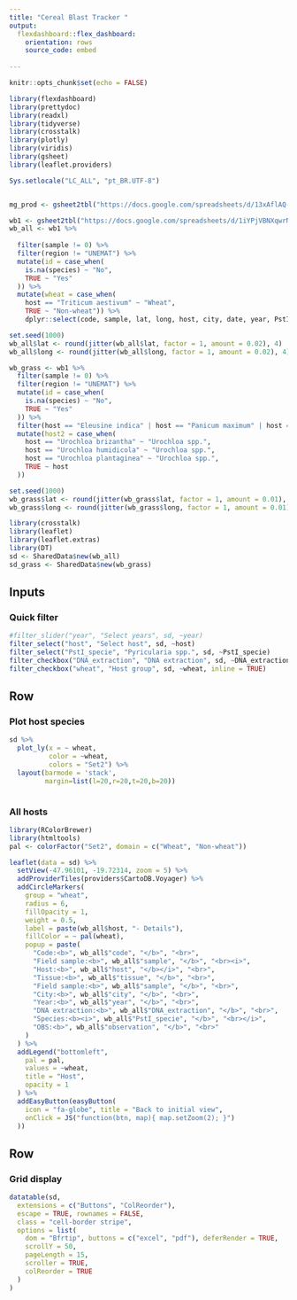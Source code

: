 ```yaml
---
title: "Cereal Blast Tracker "
output: 
  flexdashboard::flex_dashboard:
    orientation: rows
    source_code: embed
  
---
```



```r
knitr::opts_chunk$set(echo = FALSE)

library(flexdashboard)
library(prettydoc)
library(readxl)
library(tidyverse)
library(crosstalk)
library(plotly)
library(viridis)
library(gsheet)
library(leaflet.providers)
```



```r
Sys.setlocale("LC_ALL", "pt_BR.UTF-8")


mg_prod <- gsheet2tbl("https://docs.google.com/spreadsheets/d/13xAflAQ-x78Vkq0O0jUEkUxHPq5G1R4gwqzillMxoTo/edit?usp=sharing")

wb1 <- gsheet2tbl("https://docs.google.com/spreadsheets/d/1iYPjVBNXqwrNwp0lQI2YZnUChfSjVn3b5guuxnYS144/edit?usp=sharing")
wb_all <- wb1 %>%
  
  filter(sample != 0) %>%
  filter(region != "UNEMAT") %>%
  mutate(id = case_when(
    is.na(species) ~ "No",
    TRUE ~ "Yes"
  )) %>%
  mutate(wheat = case_when(
    host == "Triticum aestivum" ~ "Wheat",
    TRUE ~ "Non-wheat")) %>% 
    dplyr::select(code, sample, lat, long, host, city, date, year, PstI_specie, species, wheat, DNA_extraction)    

set.seed(1000)
wb_all$lat <- round(jitter(wb_all$lat, factor = 1, amount = 0.02), 4)
wb_all$long <- round(jitter(wb_all$long, factor = 1, amount = 0.02), 4)

wb_grass <- wb1 %>%
  filter(sample != 0) %>%
  filter(region != "UNEMAT") %>%
  mutate(id = case_when(
    is.na(species) ~ "No",
    TRUE ~ "Yes"
  )) %>%
  filter(host == "Eleusine indica" | host == "Panicum maximum" | host == "Urochloa brizantha" | host == "Rhynchelytrum roseum" | host == "Urochloa humidicola" | host == "Urochloa plantaginea" | host == "Cynodon plectostachyus") %>%
  mutate(host2 = case_when(
    host == "Urochloa brizantha" ~ "Urochloa spp.",
    host == "Urochloa humidicola" ~ "Urochloa spp.",
    host == "Urochloa plantaginea" ~ "Urochloa spp.",
    TRUE ~ host
  ))

set.seed(1000)
wb_grass$lat <- round(jitter(wb_grass$lat, factor = 1, amount = 0.01), 4)
wb_grass$long <- round(jitter(wb_grass$long, factor = 1, amount = 0.01), 4)
```



```r
library(crosstalk)
library(leaflet)
library(leaflet.extras)
library(DT)
sd <- SharedData$new(wb_all)
sd_grass <- SharedData$new(wb_grass)
```


Inputs {.sidebar}
-------------------------------------



### Quick filter


```r
#filter_slider("year", "Select years", sd, ~year)
filter_select("host", "Select host", sd, ~host)
filter_select("PstI_specie", "Pyricularia spp.", sd, ~PstI_specie)
filter_checkbox("DNA_extraction", "DNA extraction", sd, ~DNA_extraction, inline = TRUE)
filter_checkbox("wheat", "Host group", sd, ~wheat, inline = TRUE)


```


Row {data-height=300}
-------------------------------------


### Plot host species


```r
sd %>% 
  plot_ly(x = ~ wheat,
          color = ~wheat, 
          colors = "Set2") %>% 
  layout(barmode = 'stack',
         margin=list(l=20,r=20,t=20,b=20)) 



```




### <i class="fa fa-map" aria-hidden="true"></i> All hosts

```r
library(RColorBrewer)
library(htmltools)
pal <- colorFactor("Set2", domain = c("Wheat", "Non-wheat"))

leaflet(data = sd) %>%
  setView(-47.96101, -19.72314, zoom = 5) %>%
  addProviderTiles(providers$CartoDB.Voyager) %>%
  addCircleMarkers(
    group = "wheat",
    radius = 6,
    fillOpacity = 1,
    weight = 0.5,
    label = paste(wb_all$host, "- Details"),
    fillColor = ~ pal(wheat),
    popup = paste(
      "Code:<b>", wb_all$"code", "</b>", "<br>",
      "Field sample:<b>", wb_all$"sample", "</b>", "<br><i>",
      "Host:<b>", wb_all$"host", "</b></i>", "<br>",
      "Tissue:<b>", wb_all$"tissue", "</b>", "<br>",
      "Field sample:<b>", wb_all$"sample", "</b>", "<br>",
      "City:<b>", wb_all$"city", "</b>", "<br>",
      "Year:<b>", wb_all$"year", "</b>", "<br>",
      "DNA extraction:<b>", wb_all$"DNA_extraction", "</b>", "<br>",
      "Species:<b><i>", wb_all$"PstI_specie", "</b>", "<br></i>",
      "OBS:<b>", wb_all$"observation", "</b>", "<br>"
    )
  ) %>%
  addLegend("bottomleft",
    pal = pal,
    values = ~wheat,
    title = "Host",
    opacity = 1
  ) %>%
  addEasyButton(easyButton(
    icon = "fa-globe", title = "Back to initial view",
    onClick = JS("function(btn, map){ map.setZoom(2); }")
  ))
```


Row
----------


### <i class="fa fa-table" aria-hidden="true"></i> Grid display


```r
datatable(sd,
  extensions = c("Buttons", "ColReorder"),
  escape = TRUE, rownames = FALSE,
  class = "cell-border stripe",
  options = list(
    dom = "Bfrtip", buttons = c("excel", "pdf"), deferRender = TRUE,
    scrollY = 50,
    pageLength = 15,
    scroller = TRUE,
    colReorder = TRUE
  )
)
```


